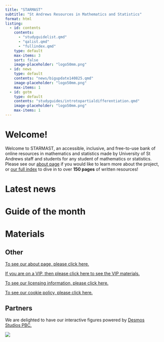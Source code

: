 ```yaml
---
title: "STARMAST"
subtitle: "St Andrews Resources in Mathematics and Statistics"
format: html
listing:
  - id: contents
    contents:
      - "studyguidelist.qmd"
      - "qalist.qmd"
      - "fullindex.qmd"
    type: default
    max-items: 3
    sort: false
    image-placeholder: "logo50mm.png"
  - id: news
    type: default
    contents: "news/bigupdate140825.qmd"
    image-placeholder: "logo50mm.png"
    max-items: 1
  - id: gotm
    type: default
    contents: "studyguides/introtopartialdifferentiation.qmd"
    image-placeholder: "logo50mm.png"
    max-items: 1
---
```


# Welcome!

Welcome to STARMAST, an accessible, inclusive, and free-to-use bank of online resources in mathematics and statistics made by University of St Andrews staff and students for any student of mathematics or statistics. Please see our [about page](about.qmd) if you would like to learn more about the project, or [our full index](fullindex.qmd) to dive in to over **150 pages** of written resources!

# Latest news {-}

:::{#news}
:::

# Guide of the month {-}

:::{#gotm}
:::

# Materials {-}

:::{#contents}
:::

<!-- [To see a full index of our materials, please click on this sentence.](fullindex.qmd) -->

<!-- ## Materials by type {-} -->

<!-- [To see only study guides, please click on this sentence.](studyguidelist.qmd) -->

<!-- [To see only question and answer sheets, please click on this sentence.](qalist.qmd) -->

<!-- [To see only fact sheets, please click on this sentence.](fslist.qmd) -->

<!-- [To see only proof sheets, please click on this sentence.](pslist.qmd) -->

<!-- For all materials by type, you can use the categories on the right hand side of the list to narrow your search. -->

## Other {-}

[To see our about page, please click here.](about.qmd)

[If you are on a VIP, then please click here to see the VIP materials.](VIP.qmd)

[To see our licensing information, please click here.](license.qmd)

[To see our cookie policy, please click here.](cookies.qmd)

## Partners {-}

We are delighted to have our interactive figures powered by [Desmos Studios PBC.](https://www.desmos.com/)

![](desmos-centre.png)

